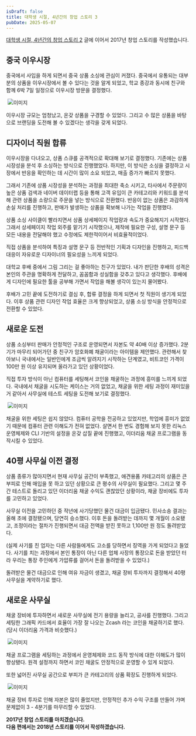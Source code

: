 ```yaml
---
isDraft: false
title: 대학생 시절, 4년간의 창업 스토리 3
pubDate: 2025-05-07
---
```



[대학생 시절, 4년간의 창업 스토리 2](/logs/2025/05/college-ecommerce-startup-story-2) 글에 이어서 2017년 창업 스토리를 작성했습니다.

## 중국 이우시장

중국에서 사입을 하게 되면서 중국 상품 소싱에 관심이 커졌다.
중국에서 유통되는 대부분의 상품을 이우시장에서 볼 수 있다는 것을 알게 되었고,
학교 종강과 동시에 친구와 함께 6박 7일 일정으로 이우시장 방문을 결정했다.

<Img caption="중국 이우시장 방문">
  <Image src={img01} alt="이미지" />
</Img>

이우시장 규모는 엄청났고, 온갖 상품을 구경할 수 있었다.
그리고 수 많은 상품을 바탕으로 브랜딩을 도전해 볼 수 있겠다는 생각을 갖게 되었다.

## 디자이너 직원 합류

이우시장을 다녀오고, 상품 스큐를 공격적으로 확대해 보기로 결정했다.
기존에는 상품 시장성을 분석 후 소싱하는 방식으로 진행했었다.
하지만, 이 방식은 소싱을 결정하고 시장에서 반응을 확인하는 데 시간이 많이 소요 되었고, 매출 증가가 빠르지 못했다.

그래서 기존에 상품 시장성을 분석하는 과정을 최대한 축소 시키고,
타사에서 주문량이 높은 상품 검색과 네이버 데이터랩 등을 통해 고객 유입이 큰 카테고리와 키워드를 분석해 관련 상품을 소량으로 주문을 넣는 방식으로 전환했다.
반응이 없는 상품은 과감하게 손실 처리를 진행하고, 판매가 발생하는 상품을 확보해 나가는 작업을 진행했다.

상품 소싱 사이클이 빨라지면서 상품 상세페이지 작업량과 속도가 중요해지기 시작했다.
그래서 상세페이지 작업 외주를 맡기기 시작했으나, 제작에 필요한 구성, 설명 문구 등 모든 내용을 전달해야 했고 수정에도 제한적이어서 비효율적이었다.

직접 상품을 분석하여 특징과 설명 문구 등 전반적인 기획과 디자인을 진행하고, 피드백 대응이 자유로운 디자이너의 필요성을 느끼게 되었다.

대학교 후배 중에서 그림 그리는 걸 좋아하는 친구가 있었다.
내가 판단한 후배의 성격은 본인의 주관을 명확하게 전달하고, 꼼꼼함과 성실함을 갖추고 있다고 생각했다.
후배에게 디자인에 필요한 툴을 공부해 가면서 작업을 해볼 생각이 있는지 물어봤다.

후배가 고민 끝에 도전하기로 결심 후, 합류 결정을 하게 되면서 첫 직원이 생기게 되었다.
이후 상품 관련 디자인 작업 효율은 크게 향상되었고, 상품 소싱 방식을 안정적으로 전환할 수 있었다.

## 새로운 도전

상품 소싱부터 판매가 안정적인 구조로 운영되면서 자본도 약 40배 이상 증가했다.
2분기가 마무리 되어가던 중 친구가 암호화폐 채굴이라는 아이템을 제안했다.
관련해서 찾아보니 국내에서는 일반인에게 조금씩 알려지기 시작하는 단계였고, 비트코인 가격이 100만 원 이상 유지되며 올라가고 있던 상황이었다.

직접 투자 방식이 아닌 컴퓨터를 세팅해서 코인을 채굴하는 과정에 흥미를 느끼게 되었다.
국내에서 채굴을 시도하는 케이스는 거의 없었고, 채굴을 위한 세팅 과정이 재미있을 거 같아서 사무실에 테스트 세팅을 도전해 보기로 결정했다.

<Img caption="사무실에 테스트 채굴을 위한 컴퓨터 세팅">
  <Image src={img02} alt="이미지" />
</Img>

채굴을 위한 세팅은 쉽지 않았다.
컴퓨터 공학을 전공하고 있었지만, 학업에 흥미가 없었기 때문에 컴퓨터 관련 이해도가 전혀 없었다.
살면서 한 번도 경험해 보지 못한 리눅스 운영체제와 CLI 기반의 설정을 온갖 삽질 끝에 진행했고, 이더리움 채굴 프로그램을 동작시킬 수 있었다.

## 40평 사무실 이전 결정

상품 종류가 많아지면서 현재 사무실 공간이 부족했고,
애견용품 카테고리의 상품은 큰 부피로 인해 매입을 못 하고 있던 상황으로 큰 평수의 사무실이 필요했다.
그리고 몇 주간 테스트로 돌리고 있던 이더리움 채굴 수익도 괜찮았던 상황이라, 채굴 장비에도 투자를 고민하고 있었다.

사무실 이전을 고민하던 중 작년에 사기당했던 물건 대금이 입금됐다.
민사소송 결과는 올해 초에 결정됐으며, 당연히 승소했다.
이후 돈을 돌려받는 데까지 몇 개월이 소요됐고, 조정이라는 절차가 진행되면서 대금 전액을 받진 못하고 1,100만 원 정도 돌려받았다.

(실제 사기를 친 업자는 다른 사람들에게도 고소를 당하면서 징역을 가게 되었다고 들었다.
사기를 치는 과정에서 본인 통장이 아닌 다른 업체 사장의 통장으로 돈을 받았던 터라
우리는 통장 주인에게 가압류를 걸어서 돈을 돌려받을 수 있었다.)

돌려받은 물건 대금으로 인해 여유 자금이 생겼고, 채굴 장비 투자까지 결정해서 40평 사무실을 계약하기로 했다.

## 새로운 사무실

채굴 장비에 투자하면서 새로운 사무실에 전기 용량을 늘리고, 공사를 진행했다.
그리고 세팅한 그래픽 카드에서 효율이 가장 잘 나오는 Zcash 라는 코인을 채굴하기로 했다. (당시 이더리움 가격과 비슷했다.)

<Img caption="Zcash 채굴 장비 세팅 완료">
  <Image src={img03} alt="이미지" />
</Img>

채굴 프로그램을 세팅하는 과정에서 운영체제와 코드 동작 방식에 대한 이해도가 많이 향상됐다.
원격 설정까지 하면서 코인 채굴도 안정적으로 운영할 수 있게 되었다.

또한 넓어진 사무실 공간으로 부피가 큰 카테고리의 상품 확장도 진행하게 되었다.

<Img caption="부피가 큰 카테고리의 상품으로 확장">
  <Image src={img04} alt="이미지" />
</Img>

채굴 장비 투자로 인해 자본은 많이 줄었지만, 안정적인 추가 수익 구조를 만들어 가며 문제없이 3 - 4분기를 마무리할 수 있었다.

**2017년 창업 스토리를 마치겠습니다.<br />
다음 편에서는 2018년 스토리를 이어서 작성하겠습니다.**